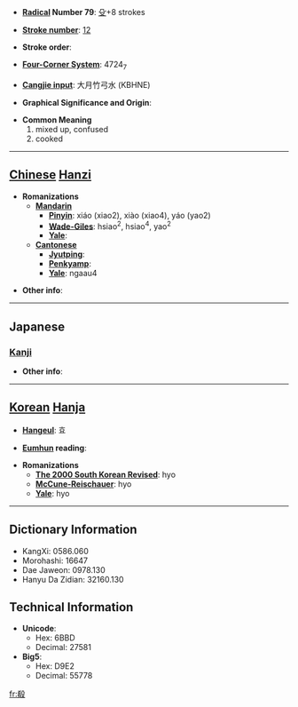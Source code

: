 * '''[[Wiktionary:Chinese radical index| Radical]] Number 79''': [[Wiktionary:Chinese radical index 殳|殳]]+8 strokes

* '''[[Wiktionary:Chinese total strokes index|Stroke number]]''': [[Wiktionary:Chinese total strokes index 12|12]]

* '''Stroke order''': 

* '''[[Wiktionary:Chinese four corner index|Four-Corner System]]''': 4724<sub>7</sub>

* '''[[Wiktionary:Chinese Cangjie index|Cangjie input]]''': 大月竹弓水 (KBHNE)

* '''Graphical Significance and Origin''': 

* '''Common Meaning'''
*#mixed up, confused
*# cooked


----

== [[Chinese]] [[Hanzi]] ==

* '''Romanizations'''
** '''[[Mandarin]]'''
*** '''[[Pinyin]]''': xiáo (xiao2), xiào (xiao4), yáo (yao2)
*** '''[[Wade-Giles]]''': hsiao<sup>2</sup>, hsiao<sup>4</sup>, yao<sup>2</sup>
*** '''[[Yale]]''': 
** '''[[Cantonese]]'''
*** '''[[Jyutping]]''':
*** '''[[Penkyamp]]''': 
*** '''[[Yale]]''': ngaau4

* '''Other info''': 

----

==Japanese==
===[[Kanji]]===
{{kanji|on readings=[[こう]] (kō), [[ぎょう]] (gyō)
|kun readings=[[まじる]] (majiru)
}}

* '''Other info''':  

----

== [[Korean]] [[Hanja]] ==

* '''[[Hangeul]]''': 효

* '''[[Eumhun]] reading''': 

* '''Romanizations'''
** '''[[The 2000 South Korean Revised Romanization|The 2000 South Korean Revised]]''': hyo
** '''[[McCune-Reischauer]]''': hyo
** '''[[Yale]]''': hyo

----

== Dictionary Information ==

* KangXi: 0586.060
* Morohashi: 16647
* Dae Jaweon: 0978.130
* Hanyu Da Zidian: 32160.130

== Technical Information ==

* '''Unicode''':
** Hex: 6BBD
** Decimal: 27581
* '''Big5''':
** Hex: D9E2
** Decimal: 55778

[[fr:殽]]
